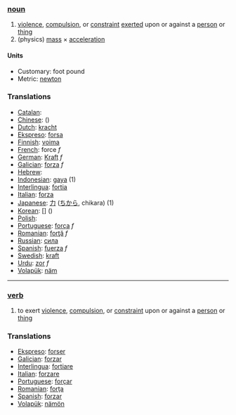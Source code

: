 === [[noun]] ===
# [[violence]], [[compulsion]], or [[constraint]] [[exerted]] upon or against a [[person]] or [[thing]]
# (physics) [[mass]] &times; [[acceleration]]

====Units====

*Customary: foot pound
*Metric: [[newton]]

=== Translations ===

*[[Catalan]]: [[]] '' ''
*[[Chinese]]: [[]] ()
*[[Dutch]]: [[kracht]]
*[[Ekspreso]]: [[forsa]]
*[[Finnish]]: [[voima]]
*[[French]]: force ''f''
*[[German]]: [[Kraft]] ''f''
*[[Galician]]: [[forza]] ''f''
*[[Hebrew]]: [[]] '' ''
*[[Indonesian]]: [[gaya]] (1)
*[[Interlingua]]: [[fortia]]
*[[Italian]]: [[forza]] 
*[[Japanese]]: [[力]] ([[ちから]], chikara) (1)
*[[Korean]]: [[]] [] ()
*[[Polish]]: [[]]
*[[Portuguese]]: [[força]] ''f''
*[[Romanian]]: [[forţă]] ''f''
*[[Russian]]: [[сила]]
*[[Spanish]]: [[fuerza]] ''f''
*[[Swedish]]: [[kraft]]
*[[Urdu]]: [[zor]] ''f''
*[[Volapük]]: [[näm]]

----

=== [[verb]] ===
# to exert [[violence]], [[compulsion]], or [[constraint]] upon or against a [[person]] or [[thing]]

=== Translations ===

*[[Ekspreso]]: [[forser]]
*[[Galician]]: [[forzar]]
*[[Interlingua]]: [[fortiare]]
*[[Italian]]: [[forzare]] 
*[[Portuguese]]: [[forçar]]
*[[Romanian]]: [[forţa]]
*[[Spanish]]: [[forzar]]
*[[Volapük]]: [[nämön]]